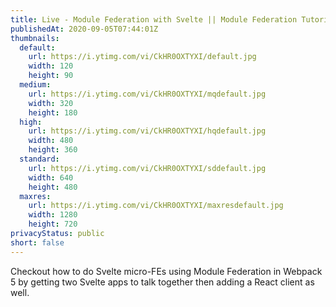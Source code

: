 ```yaml
---
title: Live - Module Federation with Svelte || Module Federation Tutorial
publishedAt: 2020-09-05T07:44:01Z
thumbnails:
  default:
    url: https://i.ytimg.com/vi/CkHR0OXTYXI/default.jpg
    width: 120
    height: 90
  medium:
    url: https://i.ytimg.com/vi/CkHR0OXTYXI/mqdefault.jpg
    width: 320
    height: 180
  high:
    url: https://i.ytimg.com/vi/CkHR0OXTYXI/hqdefault.jpg
    width: 480
    height: 360
  standard:
    url: https://i.ytimg.com/vi/CkHR0OXTYXI/sddefault.jpg
    width: 640
    height: 480
  maxres:
    url: https://i.ytimg.com/vi/CkHR0OXTYXI/maxresdefault.jpg
    width: 1280
    height: 720
privacyStatus: public
short: false
---
```

  
Checkout how to do Svelte micro-FEs using Module Federation in Webpack 5 by getting two Svelte apps to talk together then adding a React client as well.
